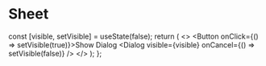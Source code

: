 

<Meta of={DialogStories} />

# Sheet

  const [visible, setVisible] = useState(false);
  return (
    <>
      <Button onClick={() => setVisible(true)}>Show Dialog</Button>
      <Dialog
        visible={visible}
        onCancel={() => setVisible(false)}
      />
    </>
  );
};

<ShowDialog />